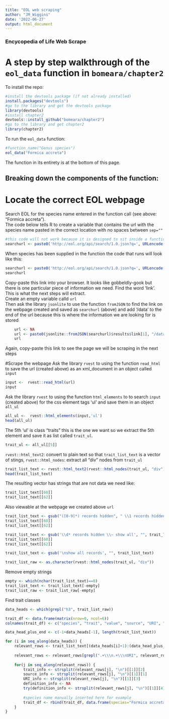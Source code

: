 ```yaml
---
title: "EOL web scraping"
author: "JM_Wiggins"
date: '2022-06-27'
output: html_document
---
```

### Encycopedia of Life Web Scrape
# A step by step walkthrough of the `eol_data` function in `bomeara/chapter2`  
To install the repo:
```r
#install the devtools package (if not already installed)
install.packages("devtools")
#go to the library and get the devtools package
library(devtools)
#install chapter2
devtools::install_github("bomeara/chapter2")
#go to the library and get chapter2
library(chapter2)
```
  
To run the `eol_data` function:
```r
#function_name("Genus species")
eol_data("Formica accreta")
```
  
The function in its entirety is at the bottom of this page.  
  
## Breaking down the components of the function:
# Locate the correct EOL webpage
Search EOL for the species name entered in the function call (see above: "Formica accreta").  
The code below tells R to create a variable that contains the url with the species name pasted in the correct location with no spaces between `sep=""`
```r
#this code will not work because it is designed to sit inside a function where (species) has been supplied. 
searchurl <- paste0('http://eol.org/api/search/1.0.json?q=', URLencode(species), '&exact=1&page=1&key=')
```
When species has been supplied in the function the code that runs will look like this:
```r
searchurl <- paste0('http://eol.org/api/search/1.0.json?q=', URLencode("Formica accreta"), '&exact=1&page=1&key=')
searchurl
```
Copy-paste this link into your browser. It looks like gobbeldly-gook but there is one particular piece of information we need. Find the word 'link'. This is what the next steps will extract.  
Create an empty variable calld `url`  
Then ask the library `jsonlite` to use the function `fromJSON` to find the link on the webpage created and saved as `searchurl` (above) and add '/data' to the end of the url because this is where the information we are looking for is stored
```r
	url <- NA
	url <- paste0(jsonlite::fromJSON(searchurl)$results$link[1], "/data")
	url
```
Again, copy-paste this link to see the page we will be scraping in the next steps  
  
#Scrape the webpage
Ask the library `rvest` to using the function `read_html` to save the url (created above) as an xml_document in an object called `input`
```r
input <-  rvest::read_html(url)
input
```
Ask the library `rvest` to using the function `html_elements` to to search `input` (created above) for the css element tags 'ul' and save them in an object `all_ul`
```r
all_ul <-  rvest::html_elements(input,'ul')
head(all_ul)
```
The 5th 'ul' is class "traits" this is the one we want so we extract the 5th element and save it as list called `trait_ul`.
```r
trait_ul <- all_ul[[5]]
```
`rvest::html_text2`: convert to plain text so that `trait_list_text` is a vector of stings,  `rvest::html_nodes`: extract all "div" nodes from `trait_ul`
```r
trait_list_text <- rvest::html_text2(rvest::html_nodes(trait_ul, "div"))
head(trait_list_text)
```
The resulting vector has strings that are not data we need like:
```r
trait_list_text[[60]]
trait_list_text[[62]]
```
Also viewable at the webpage we created above `url`  
```r
trait_list_text <- gsub("([0-9]*) records hidden", " \\1 records hidden", trait_list_text)
trait_list_text[[60]]
trait_list_text[[62]]
```
```r
trait_list_text <- gsub('\\d* records hidden \\— show all', "", trait_list_text)
trait_list_text[[60]]
trait_list_text[[62]]
```
```r
trait_list_text <- gsub('\nshow all records', "", trait_list_text)
```


```r
trait_list_raw <- as.character(rvest::html_nodes(trait_ul, "div"))
```

Remove empty strings
```r
empty <- which(nchar(trait_list_text)==0)
trait_list_text <- trait_list_text[-empty]
trait_list_raw <- trait_list_raw[-empty]
```

Find trait classes
```r
data_heads <- which(grepl("h3", trait_list_raw))
```


```r
trait_df <- data.frame(matrix(nrow=0, ncol=6))
colnames(trait_df) <- c("species", "trait", "value", "source", "URI", "definition")
```

```r
data_head_plus_end <- c(-1+data_heads[-1], length(trait_list_text))
```

```r
for (i in seq_along(data_heads)) {
	relevant_rows <- trait_list_text[(data_heads[i]+1):(data_head_plus_end[i])]
		
	relevant_rows <- relevant_rows[grepl(".+\\\n.+\\\nURI", relevant_rows)]
		
	for(j in seq_along(relevant_rows)) {
		trait_info <- strsplit(relevant_rows[j], "\n")[[1]][2]
		source_info <- strsplit(relevant_rows[j], "\n")[[1]][1]
		URI_info <- strsplit(relevant_rows[j], "\n")[[1]][3]
		definition_info <- NA
		try(definition_info <- strsplit(relevant_rows[j], "\n")[[1]][4])
    
		#species name manually inserted here for example
		trait_df <- rbind(trait_df, data.frame(species="Formica accreta", trait=gsub("\n", "", trait_list_text[data_heads[i]]), value=trait_info, source=source_info, URI=URI_info, definition=definition_info))
	}
}
```




